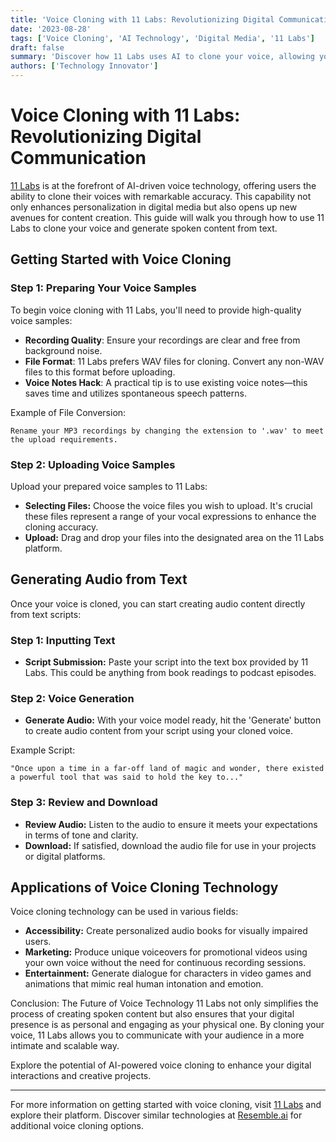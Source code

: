 ```yaml
---
title: 'Voice Cloning with 11 Labs: Revolutionizing Digital Communication'
date: '2023-08-28'
tags: ['Voice Cloning', 'AI Technology', 'Digital Media', '11 Labs']
draft: false
summary: 'Discover how 11 Labs uses AI to clone your voice, allowing you to create personalized audio content simply from text.'
authors: ['Technology Innovator']
---
```


# Voice Cloning with 11 Labs: Revolutionizing Digital Communication

[11 Labs](https://beta.elevenlabs.io/) is at the forefront of AI-driven voice technology, offering users the ability to clone their voices with remarkable accuracy. This capability not only enhances personalization in digital media but also opens up new avenues for content creation. This guide will walk you through how to use 11 Labs to clone your voice and generate spoken content from text.

## Getting Started with Voice Cloning

### Step 1: Preparing Your Voice Samples

To begin voice cloning with 11 Labs, you'll need to provide high-quality voice samples:

- **Recording Quality**: Ensure your recordings are clear and free from background noise.
- **File Format**: 11 Labs prefers WAV files for cloning. Convert any non-WAV files to this format before uploading.
- **Voice Notes Hack**: A practical tip is to use existing voice notes—this saves time and utilizes spontaneous speech patterns.

Example of File Conversion:

```plaintext
Rename your MP3 recordings by changing the extension to '.wav' to meet the upload requirements.
```

### Step 2: Uploading Voice Samples

Upload your prepared voice samples to 11 Labs:

- **Selecting Files:** Choose the voice files you wish to upload. It's crucial these files represent a range of your vocal expressions to enhance the cloning accuracy.
- **Upload:** Drag and drop your files into the designated area on the 11 Labs platform.

## Generating Audio from Text

Once your voice is cloned, you can start creating audio content directly from text scripts:

### Step 1: Inputting Text

- **Script Submission:** Paste your script into the text box provided by 11 Labs. This could be anything from book readings to podcast episodes.

### Step 2: Voice Generation

- **Generate Audio:** With your voice model ready, hit the 'Generate' button to create audio content from your script using your cloned voice.

Example Script:

```plainText
"Once upon a time in a far-off land of magic and wonder, there existed a powerful tool that was said to hold the key to..."
```

### Step 3: Review and Download

- **Review Audio:** Listen to the audio to ensure it meets your expectations in terms of tone and clarity.
- **Download:** If satisfied, download the audio file for use in your projects or digital platforms.

## Applications of Voice Cloning Technology

Voice cloning technology can be used in various fields:

- **Accessibility:** Create personalized audio books for visually impaired users.
- **Marketing:** Produce unique voiceovers for promotional videos using your own voice without the need for continuous recording sessions.
- **Entertainment:** Generate dialogue for characters in video games and animations that mimic real human intonation and emotion.

Conclusion: The Future of Voice Technology
11 Labs not only simplifies the process of creating spoken content but also ensures that your digital presence is as personal and engaging as your physical one. By cloning your voice, 11 Labs allows you to communicate with your audience in a more intimate and scalable way.

Explore the potential of AI-powered voice cloning to enhance your digital interactions and creative projects.

---

For more information on getting started with voice cloning, visit [11 Labs](https://beta.elevenlabs.io/) and explore their platform. Discover similar technologies at [Resemble.ai](http://resemble.ai/) for additional voice cloning options.
